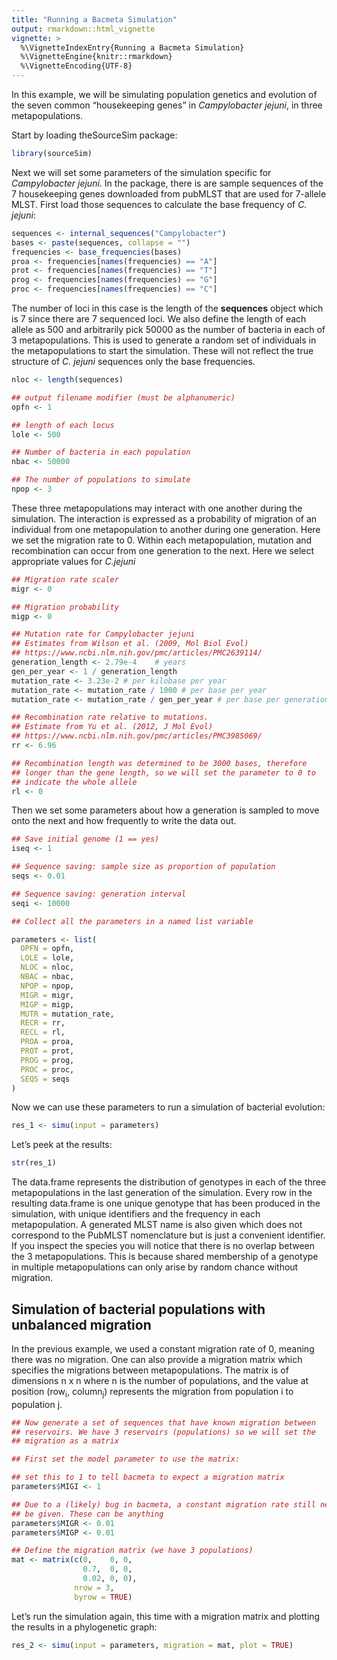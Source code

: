 ```yaml
---
title: "Running a Bacmeta Simulation"
output: rmarkdown::html_vignette
vignette: >
  %\VignetteIndexEntry{Running a Bacmeta Simulation}
  %\VignetteEngine{knitr::rmarkdown}
  %\VignetteEncoding{UTF-8}
---
```


In this example, we will be simulating population genetics and evolution of
the seven common "housekeeping genes" in *Campylobacter jejuni*, in three
metapopulations.

Start by loading theSourceSim package:
```r
library(sourceSim)
```

Next we will set some parameters of the simulation specific for
*Campylobacter jejuni*. In the package, there is are sample sequences
of the 7 housekeeping genes downloaded from pubMLST that are used for
7-allele MLST. First load those sequences to calculate the base
frequency of *C. jejuni*:

```r
sequences <- internal_sequences("Campylobacter")
bases <- paste(sequences, collapse = "")
frequencies <- base_frequencies(bases)
proa <- frequencies[names(frequencies) == "A"]
prot <- frequencies[names(frequencies) == "T"]
prog <- frequencies[names(frequencies) == "G"]
proc <- frequencies[names(frequencies) == "C"]
```
The number of loci in this case is the length of the **sequences** object
which is 7 since there are 7 sequenced loci. We also define the length
of each allele as 500 and arbitrarily pick 50000 as the number of
bacteria in each of 3 metapopulations. This is used to generate a
random set of individuals in the metapopulations to start the
simulation. These will not reflect the true structure of *C. jejuni*
sequences only the base frequencies.

```r
nloc <- length(sequences)

## output filename modifier (must be alphanumeric)
opfn <- 1

## length of each locus
lole <- 500

## Number of bacteria in each population
nbac <- 50000

## The number of populations to simulate
npop <- 3
```

These three metapopulations may interact with one another during the
simulation. The interaction is expressed as a probability of migration
of an individual from one metapopulation to another during one
generation. Here we set the migration rate to 0. Within each
metapopulation, mutation and recombination can occur from one
generation to the next. Here we select appropriate values for
*C.jejuni*

```r
## Migration rate scaler
migr <- 0

## Migration probability
migp <- 0

## Mutation rate for Campylobacter jejuni
## Estimates from Wilson et al. (2009, Mol Biol Evol)
## https://www.ncbi.nlm.nih.gov/pmc/articles/PMC2639114/
generation_length <- 2.79e-4    # years
gen_per_year <- 1 / generation_length
mutation_rate <- 3.23e-2 # per kilobase per year
mutation_rate <- mutation_rate / 1000 # per base per year
mutation_rate <- mutation_rate / gen_per_year # per base per generation

## Recombination rate relative to mutations.
## Estimate from Yu et al. (2012, J Mol Evol)
## https://www.ncbi.nlm.nih.gov/pmc/articles/PMC3985069/
rr <- 6.96

## Recombination length was determined to be 3000 bases, therefore
## longer than the gene length, so we will set the parameter to 0 to
## indicate the whole allele
rl <- 0
```

Then we set some parameters about how a generation is sampled to move
onto the next and how frequently to write the data out.

```r
## Save initial genome (1 == yes)
iseq <- 1

## Sequence saving: sample size as proportion of population
seqs <- 0.01

## Sequence saving: generation interval
seqi <- 10000

## Collect all the parameters in a named list variable

parameters <- list(
  OPFN = opfn,
  LOLE = lole,
  NLOC = nloc,
  NBAC = nbac,
  NPOP = npop,
  MIGR = migr,
  MIGP = migp,
  MUTR = mutation_rate,
  RECR = rr,
  RECL = rl,
  PROA = proa,
  PROT = prot,
  PROG = prog,
  PROC = proc,
  SEQS = seqs
)
```

Now we can use these parameters to run a simulation of bacterial evolution:


```r
res_1 <- simu(input = parameters)
```

Let's peek at the results:

```r
str(res_1)
```

The data.frame represents the distribution of genotypes in each of
the three metapopulations in the last generation of the
simulation. Every row in the resulting data.frame is one unique
genotype that has been produced in the simulation, with unique
identifiers and the frequency in each metapopulation. A generated MLST
name is also given which does not correspond to the PubMLST
nomenclature but is just a convenient identifier. If you inspect the
species you will notice that there is no overlap between the 3
metapopulations. This is because shared membership of a genotype in
multiple metapopulations can only arise by random chance without
migration.


## Simulation of bacterial populations with unbalanced migration

In the previous example, we used a constant migration rate of 0,
meaning there was no migration. One can also provide a migration
matrix which specifies the migrations between metapopulations. The
matrix is of dimensions n x n where n is the number of populations,
and the value at position (row<sub>i</sub>, column<sub>j</sub>)
represents the migration from population i to population j.

```r
## Now generate a set of sequences that have known migration between
## reservoirs. We have 3 reservoirs (populations) so we will set the
## migration as a matrix

## First set the model parameter to use the matrix:

## set this to 1 to tell bacmeta to expect a migration matrix
parameters$MIGI <- 1

## Due to a (likely) bug in bacmeta, a constant migration rate still needs to
## be given. These can be anything
parameters$MIGR <- 0.01
parameters$MIGP <- 0.01

## Define the migration matrix (we have 3 populations)
mat <- matrix(c(0,    0, 0,
                0.7,  0, 0,
                0.02, 0, 0),
              nrow = 3,
              byrow = TRUE)
```

Let's run the simulation again, this time with a migration matrix and plotting
the results in a phylogenetic graph:


```r
res_2 <- simu(input = parameters, migration = mat, plot = TRUE)
```

